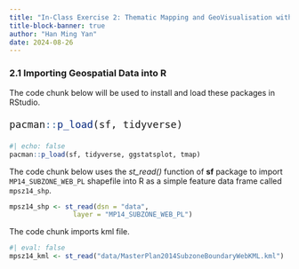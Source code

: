 ```yaml
---
title: "In-Class Exercise 2: Thematic Mapping and GeoVisualisation with R"
title-block-banner: true
author: "Han Ming Yan"
date: 2024-08-26
---
```


### **2.1 Importing Geospatial Data into R**

The code chunk below will be used to install and load these packages in RStudio.

::: {style="font-size: 1.50em"}
```r
pacman::p_load(sf, tidyverse)
```
:::

```r
#| echo: false
pacman::p_load(sf, tidyverse, ggstatsplot, tmap)
```

The code chunk below uses the *st_read()* function of **sf** package to import `MP14_SUBZONE_WEB_PL` shapefile into R as a simple feature data frame called `mpsz14_shp`.

```r
mpsz14_shp <- st_read(dsn = "data",
                layer = "MP14_SUBZONE_WEB_PL")
```

The code chunk imports kml file.

```r
#| eval: false
mpsz14_kml <- st_read("data/MasterPlan2014SubzoneBoundaryWebKML.kml")
```